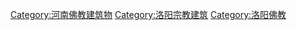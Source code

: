 [[Category:河南佛教建筑物|Category:河南佛教建筑物]]
[[Category:洛阳宗教建筑|Category:洛阳宗教建筑]]
[[Category:洛阳佛教|Category:洛阳佛教]]